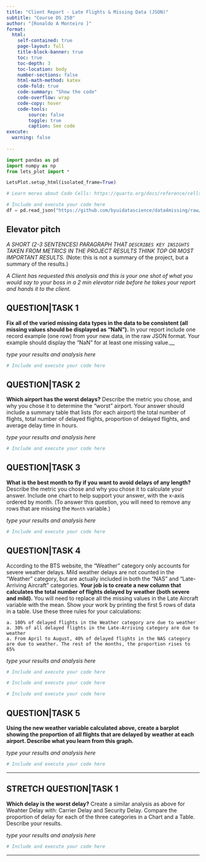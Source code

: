```yaml
---
title: "Client Report - Late Flights & Missing Data (JSON)"
subtitle: "Course DS 250"
author: "[Ronaldo A Monteiro ]"
format:
  html:
    self-contained: true
    page-layout: full
    title-block-banner: true
    toc: true
    toc-depth: 3
    toc-location: body
    number-sections: false
    html-math-method: katex
    code-fold: true
    code-summary: "Show the code"
    code-overflow: wrap
    code-copy: hover
    code-tools:
        source: false
        toggle: true
        caption: See code
execute: 
  warning: false
    
---
```


```python
import pandas as pd
import numpy as np
from lets_plot import *

LetsPlot.setup_html(isolated_frame=True)
```


```python
# Learn morea about Code Cells: https://quarto.org/docs/reference/cells/cells-jupyter.html

# Include and execute your code here
df = pd.read_json("https://github.com/byuidatascience/data4missing/raw/master/data-raw/flights_missing/flights_missing.json")
```

## Elevator pitch
_A SHORT (2-3 SENTENCES) PARAGRAPH THAT `DESCRIBES KEY INSIGHTS` TAKEN FROM METRICS IN THE PROJECT RESULTS THINK TOP OR MOST IMPORTANT RESULTS._ (Note: this is not a summary of the project, but a summary of the results.)

_A Client has requested this analysis and this is your one shot of what you would say to your boss in a 2 min elevator ride before he takes your report and hands it to the client._

## QUESTION|TASK 1

__Fix all of the varied missing data types in the data to be consistent (all missing values should be displayed as “NaN”).__ In your report include one record example (one row) from your new data, in the raw JSON format. Your example should display the "NaN" for at least one missing value.__  

_type your results and analysis here_

```python
# Include and execute your code here


```


## QUESTION|TASK 2

__Which airport has the worst delays?__ Describe the metric you chose, and why you chose it to determine the “worst” airport. Your answer should include a summary table that lists (for each airport) the total number of flights, total number of delayed flights, proportion of delayed flights, and average delay time in hours.   

_type your results and analysis here_

```python
# Include and execute your code here


```



## QUESTION|TASK 3

__What is the best month to fly if you want to avoid delays of any length?__ Describe the metric you chose and why you chose it to calculate your answer. Include one chart to help support your answer, with the x-axis ordered by month. (To answer this question, you will need to remove any rows that are missing the `Month` variable.)  

_type your results and analysis here_

```python
# Include and execute your code here

```



## QUESTION|TASK 4

According to the BTS website, the “Weather” category only accounts for severe weather delays. Mild weather delays are not counted in the “Weather” category, but are actually included in both the “NAS” and “Late-Arriving Aircraft” categories. __Your job is to create a new column that calculates the total number of flights delayed by weather (both severe and mild).__ You will need to replace all the missing values in the Late Aircraft variable with the mean. Show your work by printing the first 5 rows of data in a table. Use these three rules for your calculations:  

    a. 100% of delayed flights in the Weather category are due to weather  
    a. 30% of all delayed flights in the Late-Arriving category are due to weather  
    a. From April to August, 40% of delayed flights in the NAS category are due to weather. The rest of the months, the proportion rises to 65%    

_type your results and analysis here_

```python
# Include and execute your code here

```


```python
# Include and execute your code here

```


```python
# Include and execute your code here

```



## QUESTION|TASK 5

__Using the new weather variable calculated above, create a barplot showing the proportion of all flights that are delayed by weather at each airport. Describe what you learn from this graph.__  

_type your results and analysis here_
```python
# Include and execute your code here

```


---


## STRETCH QUESTION|TASK 1

__Which delay is the worst delay?__ Create a similar analysis as above for Weahter Delay with: Carrier Delay and Security Delay. Compare the proportion of delay for each of the three categories in a Chart and a Table. Describe your results.

_type your results and analysis here_

```python
# Include and execute your code here


```

---

